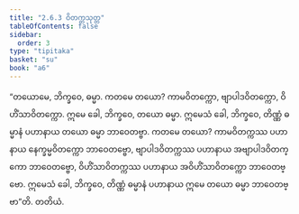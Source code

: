 ```yaml
---
title: "2.6.3 ဝိတက္ကသုတ္တ"
tableOfContents: false
sidebar:
  order: 3
type: "tipitaka"
basket: "su"
book: "a6"
---
```



<DynamicBreadcrumb />

<Division number="109" book="a6" e="ch" v="16" p="388">

<Paragraph number="746" book="a6">
“တယောမေ, ဘိက္ခဝေ, ဓမ္မာ. ကတမေ တယော? ကာမဝိတက္ကော, ဗျာပါဒဝိတက္ကော, ဝိဟိံသာဝိတက္ကော. ဣမေ ခေါ, ဘိက္ခဝေ, တယော ဓမ္မာ. ဣမေသံ ခေါ, ဘိက္ခဝေ, တိဏ္ဏံ ဓမ္မာနံ ပဟာနာယ တယော ဓမ္မာ ဘာဝေတဗ္ဗာ. ကတမေ တယော? ကာမဝိတက္ကဿ ပဟာနာယ နေက္ခမ္မဝိတက္ကော ဘာဝေတဗ္ဗော, ဗျာပါဒဝိတက္ကဿ ပဟာနာယ အဗျာပါဒဝိတက္ကော ဘာဝေတဗ္ဗော, ဝိဟိံသာဝိတက္ကဿ ပဟာနာယ အဝိဟိံသာဝိတက္ကော ဘာဝေတဗ္ဗော. ဣမေသံ ခေါ, ဘိက္ခဝေ, တိဏ္ဏံ ဓမ္မာနံ ပဟာနာယ ဣမေ တယော ဓမ္မာ ဘာဝေတဗ္ဗာ”တိ.

</Paragraph>
</Division>

<Paragraph number="747" type="center" book="a6">
တတိယံ.
</Paragraph>